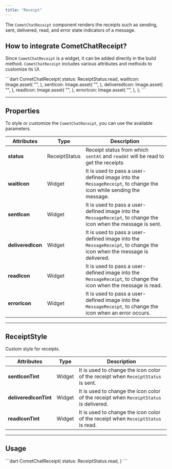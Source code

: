 ```yaml
---
title: "Receipt"
---
```


The `CometChatReceipt` component renders the receipts such as sending, sent, delivered, read, and error state indicators of a message.

## How to integrate CometChatReceipt?

Since `CometChatReceipt` is a widget, it can be added directly in the build method. `CometChatReceipt` includes various attributes and methods to customize its UI.

<Tabs>
<Tab title="Dart">
```dart
CometChatReceipt(
  status: ReceiptStatus.read,
  waitIcon: Image.asset(
    "<image_url>",
  ),
  sentIcon: Image.asset(
    "<image_url>",
  ),
  deliveredIcon: Image.asset(
    "<image_url>",
  ),
  readIcon: Image.asset(
    "<image_url>",
  ),
  errorIcon: Image.asset(
    "<image_url>",
  ),
);
```

</Tab>

</Tabs>

***

## Properties

To style or customize the `CometChatReceipt`, you can use the available parameters.

| Attributes        | Type          | Description                                                                                                          |
| ----------------- | ------------- | -------------------------------------------------------------------------------------------------------------------- |
| **status**        | ReceiptStatus | Receipt status from which `sentAt` and `readAt` will be read to get the receipts                                     |
| **waitIcon**      | Widget        | It is used to pass a user-defined image into the `MessageReceipt`, to change the icon while sending the message.     |
| **sentIcon**      | Widget        | It is used to pass a user-defined image into the `MessageReceipt`, to change the icon when the message is sent.      |
| **deliveredIcon** | Widget        | It is used to pass a user-defined image into the `MessageReceipt`, to change the icon when the message is delivered. |
| **readIcon**      | Widget        | It is used to pass a user-defined image into the `MessageReceipt`, to change the icon when the message is read.      |
| **errorIcon**     | Widget        | It is used to pass a user-defined image into the `MessageReceipt`, to change the icon when an error occurs.          |

***

## ReceiptStyle

Custom style for receipts.

| Attributes            | Type   | Description                                                                           |
| --------------------- | ------ | ------------------------------------------------------------------------------------- |
| **sentIconTint**      | Widget | It is used to change the icon color of the receipt when `ReceiptStatus` is sent.      |
| **deliveredIconTint** | Widget | It is used to change the icon color of the receipt when `ReceiptStatus` is delivered. |
| **readIconTint**      | Widget | It is used to change the icon color of the receipt when `ReceiptStatus` is read.      |

***

## Usage

<Tabs>
<Tab title="Dart">
```dart
CometChatReceipt(
  status: ReceiptStatus.read,
)
```

</Tab>

</Tabs>
